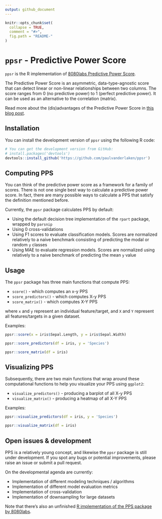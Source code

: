 ```yaml
---
output: github_document
---
```


<!-- README.md is generated from README.Rmd. Please edit that file -->

```r
knitr::opts_chunk$set(
  collapse = TRUE,
  comment = "#>",
  fig.path = "README-"
)
```

# `ppsr` - Predictive Power Score

`ppsr` is the R implementation of [8080labs Predictive Power Score](https://github.com/8080labs/ppscore).

The Predictive Power Score is an asymmetric, data-type-agnostic score that can 
detect linear or non-linear relationships between two columns. 
The score ranges from 0 (no predictive power) to 1 (perfect predictive power). 
It can be used as an alternative to the correlation (matrix).

Read more about the (dis)advantages of the Predictive Power Score in [this blog post](https://towardsdatascience.com/rip-correlation-introducing-the-predictive-power-score-3d90808b9598).


## Installation
You can install the development version of `ppsr` using the following R code:
```r
# You can get the development version from GitHub:
# install.packages('devtools')
devtools::install_github('https://github.com/paulvanderlaken/ppsr')
```

## Computing PPS
You can think of the predictive power score as a framework for a family of scores.
There is not one single best way to calculate a predictive power score. 
In fact, there are many possible ways to calculate a PPS that satisfy the definition mentioned before. 

Currently, the `ppsr` package calculates PPS by default:

* Using the default decision tree implementation of the `rpart` package, wrapped by `parsnip`
* Using 0 cross-validations
* Using F1 scores to evaluate classification models. 
Scores are normalized relatively to a naive benchmark consisting of predicting the modal or random `y` classes
* Using MAE to evaluate regression models. 
Scores are normalized using relatively to a naive benchmark of predicting the mean `y` value


## Usage

The `ppsr` package has three main functions that compute PPS:

* `score()` - which computes an x-y PPS
* `score_predictors()` - which computes X-y PPS
* `score_matrix()` - which computes X-Y PPS

where `x` and `y` represent an individual feature/target, 
and `X` and `Y` represent all features/targets in a given dataset.

Examples:
```r
ppsr::score(x = iris$Sepal.Length, y = iris$Sepal.Width)
```

```r
ppsr::score_predictors(df = iris, y = 'Species')
```

```r
ppsr::score_matrix(df = iris)
```


## Visualizing PPS
Subsequently, there are two main functions that wrap around these computational 
functions to help you visualize your PPS using `ggplot2`:

* `visualize_predictors()` - producing a barplot of all X-y PPS
* `visualize_matrix()` - producing a heatmap of all X-Y PPS

Examples:
```r
ppsr::visualize_predictors(df = iris, y = 'Species')
```

```r
ppsr::visualize_matrix(df = iris)
```



## Open issues & development
PPS is a relatively young concept, and likewise the `ppsr` package is still under development. 
If you spot any bugs or potential improvements, please raise an issue or submit a pull request. 

On the developmental agenda are currently:

* Implementation of different modeling techniques / algorithms
* Implementation of different model evaluation metrics
* Implementation of cross-validation
* Implementation of downsampling for large datasets


Note that there's also an unfinished [R implementation of the PPS package by 8080labs](https://github.com/8080labs/ppscoreR).
